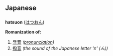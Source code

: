 == Japanese ==
=== {{Romaji}} ===
'''hatsuon''' ([[はつおん]])

'''Romanization of:'''
# [[発音]] ''([[pronunciation]])''
# [[撥音]] ''(the sound of the Japanese letter 'n' (ん))''